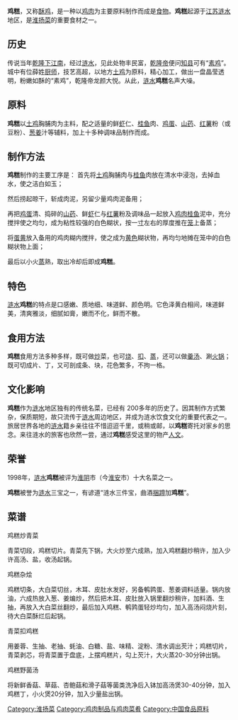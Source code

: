 {{unreferenced|time=2015-01-03T03:26:02+00:00}}
'''鸡糕'''，又称[[酥鸡|酥鸡]]，是一种以[[鸡肉|鸡肉]]为主要原料制作而成是[[食物|食物]]。'''鸡糕'''起源于[[江苏|江苏]][[涟水县|涟水]]地区，是[[淮扬菜|淮扬菜]]的重要食材之一。

== 历史 ==
传说当年[[乾隆下江南|乾隆下江南]]，经过[[涟水县|涟水]]，见此处物丰民富，[[乾隆帝|乾隆帝]]便问[[知县|知县]]可有“[[素鸡|素鸡]]”。城中有位薛姓[[厨师|厨师]]，技艺高超，以地方[[土鸡|土鸡]]为原料，精心加工，做出一盘晶莹透明，粉嫩如酥的“素鸡”，乾隆帝龙颜大悦。从此，[[涟水县|涟水]]'''鸡糕'''名声大噪。

== 原料 ==
'''鸡糕'''以[[土鸡|土鸡]]胸脯肉为主料，配之适量的鲜[[虾|虾]]仁、[[桂鱼|桂鱼]]肉、[[鸡蛋|鸡蛋]]、[[山药|山药]]、[[红薯|红薯]]粉（或豆粉）、[[葱|葱]][[姜|姜]]汁等辅料，加上十多种调味品制作而成。
== 制作方法 ==
'''鸡糕'''制作的主要工序是：
首先将[[土鸡|土鸡]]胸脯肉与[[桂鱼|桂鱼]]肉放在清水中浸泡，去掉血水，使之洁白如玉；

然后捞起晾干，斩成肉泥，另留少量鸡肉泥备用；

再把[[鸡蛋|鸡蛋]]清、捣碎的[[山药|山药]]、鲜[[虾|虾]]仁与[[红薯|红薯]]粉及调味品一起放入[[鸡肉|鸡肉]][[桂鱼|桂鱼]]泥中，充分搅拌使之均匀，成为粘性较强的白色糊状，按一[[寸|寸]]左右的厚度推在[[笼|笼]]上备蒸；

将[[蛋黄|蛋黄]]放入备用的鸡肉糊内搅拌，使之成为[[黄色|黄色]]糊状物，再均匀地摊在笼中的白色糊状物上面；

最后以小火[[蒸|蒸]]熟，取出冷却后即成'''鸡糕'''。

== 特色 ==
[[涟水县|涟水]]'''鸡糕'''的特点是口感嫩、质地细、味道鲜、颜色明。它色泽黄白相间，味道鲜美，清爽雅淡，细腻如膏，嫩而不化，鲜而不散。
== 食用方法 ==
'''鸡糕'''食用方法多种多样，既可做[[炒|炒]]菜，也可[[烧|烧]]、[[扣|扣]]、[[蒸|蒸]]，还可以做[[羹|羹]][[汤|汤]]、涮[[火锅|火锅]]；既可切成片、丁，又可剖成条、块，花色繁多，不拘一格。

== 文化影响 ==
'''鸡糕'''作为[[涟水县|涟水]]地区独有的传统名菜，已经有 200多年的历史了。因其制作方式繁杂，保质期短，故只流传于[[涟水县|涟水]]周边地区，并成为涟水饮食文化的重要代表之一。旅居世界各地的[[涟水县|涟水]]籍乡亲往往不惜迢迢千里，或稍或邮，以'''鸡糕'''寄托对家乡的思念。来往涟水的旅客也欣然一尝，通过'''鸡糕'''感受这里的物产[[人文|人文]]。
== 荣誉 ==
1998年，[[涟水县|涟水]]'''鸡糕'''被评为[[淮阴|淮阴]]市（今[[淮安|淮安]]市）十大名菜之一。

'''鸡糕'''被誉为[[涟水县|涟水]]三宝之一，有谚道“涟水三件宝，曲酒[[捆蹄|捆蹄]]加'''鸡糕'''”。
== 菜谱 ==
鸡糕炒青菜

青菜切段，鸡糕切片。青菜先下锅，大火炒至六成熟，加入鸡糕翻炒稍许，加入少许高汤、盐，收汤起锅。

鸡糕杂烩

鸡糕切条，大白菜切丝，木耳、皮肚水发好，另备鹌鹑蛋、葱姜调料适量。锅内放油，六成热放入葱、姜煸炒，然后把木耳、皮肚放入锅里翻炒稍许，加料酒、生抽，再放入大白菜丝翻炒，最后加入鸡糕、鹌鹑蛋轻炒均匀，加入高汤闷烧片刻，待大白菜酥烂后起锅。

青菜扣鸡糕

用姜蓉、生抽、老抽、蚝油、白糖、盐、味精、淀粉、清水调出芡汁；鸡糕切片，青菜剥芯，将青菜置于盘底，上摆鸡糕片，勾上芡汁，大火蒸20-30分钟出锅。

鸡糕野菌汤

将新鲜香菇、草菇、杏鲍菇和滑子菇等菌类洗净后入钵加高汤煲30-40分钟，加入鸡糕丁，小火煲20分钟，加入少量盐出锅。

[[Category:淮扬菜|Category:淮扬菜]]
[[Category:鸡肉制品与鸡肉菜肴|Category:鸡肉制品与鸡肉菜肴]]
[[Category:中国食品原料|Category:中国食品原料]]